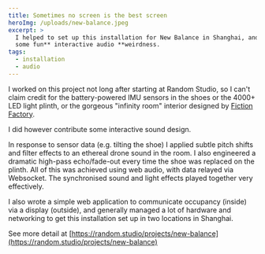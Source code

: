 ```yaml
---
title: Sometimes no screen is the best screen
heroImg: /uploads/new-balance.jpeg
excerpt: >
  I helped to set up this installation for New Balance in Shanghai, and added
  some fun** interactive audio **weirdness.
tags:
  - installation
  - audio
---
```


I worked on this project not long after starting at Random Studio, so I can't claim credit for the battery-powered IMU sensors in the shoes or the 4000+ LED light plinth, or the gorgeous "infinity room" interior designed by [Fiction Factory](https://www.fictionfactory.nl/en/).

I did however contribute some interactive sound design.

In response to sensor data (e.g. tilting the shoe) I applied subtle pitch shifts and filter effects to an ethereal drone sound in the room. I also engineered a dramatic high-pass echo/fade-out every time the shoe was replaced on the plinth. All of this was achieved using web audio, with data relayed via Websocket. The synchronised sound and light effects played together very effectively.

I also wrote a simple web application to communicate occupancy (inside) via a display (outside), and generally managed a lot of hardware and networking to get this installation set up in two locations in Shanghai.

See more detail at [https://random.studio/projects/new-balance](https://random.studio/projects/new-balance)
